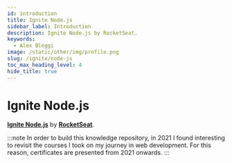 ```yaml
---
id: introduction
title: Ignite Node.js
sidebar_label: Introduction
description: Ignite Node.js by RocketSeat.
keywords:
  - Alex Bleggi
image: /static/other/img/profile.png
slug: /ignite/node-js
toc_max_heading_level: 4
hide_title: true
---
```



# Ignite Node.js

**[Ignite Node.js](https://www.rocketseat.com.br/ignite)** by **[RocketSeat](https://www.rocketseat.com.br/)**.

:::note
In order to build this knowledge repository, in 2021 I found interesting to revisit the courses I took on my journey in web development. For this reason, certificates are presented from 2021 onwards.
:::
